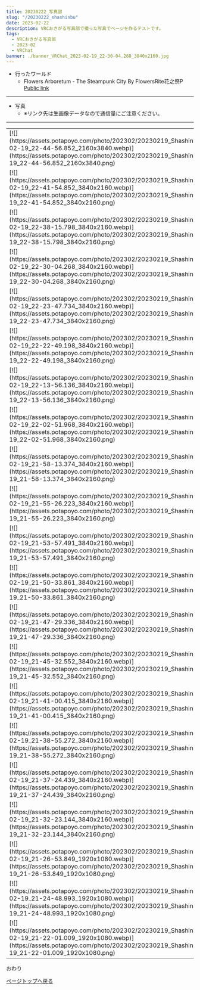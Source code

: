 ```yaml
---
title: 20230222_写真部
slug: "/20230222_shashinbu"
date: 2023-02-22
description: VRCおきがる写真部で撮った写真でページを作るテストです。
tags:
  - VRCおきがる写真部
  - 2023-02
  - VRChat
banner: ./banner_VRChat_2023-02-19_22-30-04.268_3840x2160.jpg
---
```


+ 行ったワールド
  + Flowers Arboretum - The Steampunk City By FlowersRite花之祭P\
   [Public link](https://vrchat.com/home/launch?worldId=wrld_a77922ff-8917-45d6-855a-fc367e0a893d)

------------------------------

+ 写真
  + ※リンク先は生画像データなので通信量にご注意ください。

------------------------------
 <table>
    <tr>
      <td>[![](https://assets.potapoyo.com/photo/202302/20230219_Shashinbu/thumb_VRChat_2023-02-19_22-44-56.852_2160x3840.webp)](https://assets.potapoyo.com/photo/202302/20230219_Shashinbu/VRChat_2023-02-19_22-44-56.852_2160x3840.png)</td>
      <td>[![](https://assets.potapoyo.com/photo/202302/20230219_Shashinbu/thumb_VRChat_2023-02-19_22-42-05.215_3840x2160.webp)](https://assets.potapoyo.com/photo/202302/20230219_Shashinbu/VRChat_2023-02-19_22-42-05.215_3840x2160.png)</td>
    </tr>
    <tr>
      <td>[![](https://assets.potapoyo.com/photo/202302/20230219_Shashinbu/thumb_VRChat_2023-02-19_22-41-54.852_3840x2160.webp)](https://assets.potapoyo.com/photo/202302/20230219_Shashinbu/VRChat_2023-02-19_22-41-54.852_3840x2160.png)</td>
      <td>[![](https://assets.potapoyo.com/photo/202302/20230219_Shashinbu/thumb_VRChat_2023-02-19_22-39-39.537_3840x2160.webp)](https://assets.potapoyo.com/photo/202302/20230219_Shashinbu/VRChat_2023-02-19_22-39-39.537_3840x2160.png)</td>
    </tr>
    <tr>
      <td>[![](https://assets.potapoyo.com/photo/202302/20230219_Shashinbu/thumb_VRChat_2023-02-19_22-38-15.798_3840x2160.webp)](https://assets.potapoyo.com/photo/202302/20230219_Shashinbu/VRChat_2023-02-19_22-38-15.798_3840x2160.png)</td>
      <td>[![](https://assets.potapoyo.com/photo/202302/20230219_Shashinbu/thumb_VRChat_2023-02-19_22-33-15.371_2160x3840.webp)](https://assets.potapoyo.com/photo/202302/20230219_Shashinbu/VRChat_2023-02-19_22-33-15.371_2160x3840.png)</td>
    </tr>
    <tr>
      <td>[![](https://assets.potapoyo.com/photo/202302/20230219_Shashinbu/thumb_VRChat_2023-02-19_22-30-04.268_3840x2160.webp)](https://assets.potapoyo.com/photo/202302/20230219_Shashinbu/VRChat_2023-02-19_22-30-04.268_3840x2160.png)</td>
      <td>[![](https://assets.potapoyo.com/photo/202302/20230219_Shashinbu/thumb_VRChat_2023-02-19_22-25-02.540_3840x2160.webp)](https://assets.potapoyo.com/photo/202302/20230219_Shashinbu/VRChat_2023-02-19_22-25-02.540_3840x2160.png)</td>
    </tr>
    <tr>
      <td>[![](https://assets.potapoyo.com/photo/202302/20230219_Shashinbu/thumb_VRChat_2023-02-19_22-23-47.734_3840x2160.webp)](https://assets.potapoyo.com/photo/202302/20230219_Shashinbu/VRChat_2023-02-19_22-23-47.734_3840x2160.png)</td>
      <td>[![](https://assets.potapoyo.com/photo/202302/20230219_Shashinbu/thumb_VRChat_2023-02-19_22-23-37.517_3840x2160.webp)](https://assets.potapoyo.com/photo/202302/20230219_Shashinbu/VRChat_2023-02-19_22-23-37.517_3840x2160.png)</td>
    </tr>
    <tr>
      <td>[![](https://assets.potapoyo.com/photo/202302/20230219_Shashinbu/thumb_VRChat_2023-02-19_22-22-49.198_3840x2160.webp)](https://assets.potapoyo.com/photo/202302/20230219_Shashinbu/VRChat_2023-02-19_22-22-49.198_3840x2160.png)</td>
      <td>[![](https://assets.potapoyo.com/photo/202302/20230219_Shashinbu/thumb_VRChat_2023-02-19_22-17-24.565_2160x3840.webp)](https://assets.potapoyo.com/photo/202302/20230219_Shashinbu/VRChat_2023-02-19_22-17-24.565_2160x3840.png)</td>
    </tr>
    <tr>
      <td>[![](https://assets.potapoyo.com/photo/202302/20230219_Shashinbu/thumb_VRChat_2023-02-19_22-13-56.136_3840x2160.webp)](https://assets.potapoyo.com/photo/202302/20230219_Shashinbu/VRChat_2023-02-19_22-13-56.136_3840x2160.png)</td>
      <td>[![](https://assets.potapoyo.com/photo/202302/20230219_Shashinbu/thumb_VRChat_2023-02-19_22-03-45.841_3840x2160.webp)](https://assets.potapoyo.com/photo/202302/20230219_Shashinbu/VRChat_2023-02-19_22-03-45.841_3840x2160.png)</td>
    </tr>
    <tr>
      <td>[![](https://assets.potapoyo.com/photo/202302/20230219_Shashinbu/thumb_VRChat_2023-02-19_22-02-51.968_3840x2160.webp)](https://assets.potapoyo.com/photo/202302/20230219_Shashinbu/VRChat_2023-02-19_22-02-51.968_3840x2160.png)</td>
      <td>[![](https://assets.potapoyo.com/photo/202302/20230219_Shashinbu/thumb_VRChat_2023-02-19_22-01-42.103_3840x2160.webp)](https://assets.potapoyo.com/photo/202302/20230219_Shashinbu/VRChat_2023-02-19_22-01-42.103_3840x2160.png)</td>
    </tr>
    <tr>
      <td>[![](https://assets.potapoyo.com/photo/202302/20230219_Shashinbu/thumb_VRChat_2023-02-19_21-58-13.374_3840x2160.webp)](https://assets.potapoyo.com/photo/202302/20230219_Shashinbu/VRChat_2023-02-19_21-58-13.374_3840x2160.png)</td>
      <td>[![](https://assets.potapoyo.com/photo/202302/20230219_Shashinbu/thumb_VRChat_2023-02-19_21-57-05.661_3840x2160.webp)](https://assets.potapoyo.com/photo/202302/20230219_Shashinbu/VRChat_2023-02-19_21-57-05.661_3840x2160.png)</td>
    </tr>
    <tr>
      <td>[![](https://assets.potapoyo.com/photo/202302/20230219_Shashinbu/thumb_VRChat_2023-02-19_21-55-26.223_3840x2160.webp)](https://assets.potapoyo.com/photo/202302/20230219_Shashinbu/VRChat_2023-02-19_21-55-26.223_3840x2160.png)</td>
      <td>[![](https://assets.potapoyo.com/photo/202302/20230219_Shashinbu/thumb_VRChat_2023-02-19_21-54-20.318_3840x2160.webp)](https://assets.potapoyo.com/photo/202302/20230219_Shashinbu/VRChat_2023-02-19_21-54-20.318_3840x2160.png)</td>
    </tr>
    <tr>
      <td>[![](https://assets.potapoyo.com/photo/202302/20230219_Shashinbu/thumb_VRChat_2023-02-19_21-53-57.491_3840x2160.webp)](https://assets.potapoyo.com/photo/202302/20230219_Shashinbu/VRChat_2023-02-19_21-53-57.491_3840x2160.png)</td>
      <td>[![](https://assets.potapoyo.com/photo/202302/20230219_Shashinbu/thumb_VRChat_2023-02-19_21-51-28.864_3840x2160.webp)](https://assets.potapoyo.com/photo/202302/20230219_Shashinbu/VRChat_2023-02-19_21-51-28.864_3840x2160.png)</td>
    </tr>
    <tr>
      <td>[![](https://assets.potapoyo.com/photo/202302/20230219_Shashinbu/thumb_VRChat_2023-02-19_21-50-33.861_3840x2160.webp)](https://assets.potapoyo.com/photo/202302/20230219_Shashinbu/VRChat_2023-02-19_21-50-33.861_3840x2160.png)</td>
      <td>[![](https://assets.potapoyo.com/photo/202302/20230219_Shashinbu/thumb_VRChat_2023-02-19_21-47-57.184_3840x2160.webp)](https://assets.potapoyo.com/photo/202302/20230219_Shashinbu/VRChat_2023-02-19_21-47-57.184_3840x2160.png)</td>
    </tr>
    <tr>
      <td>[![](https://assets.potapoyo.com/photo/202302/20230219_Shashinbu/thumb_VRChat_2023-02-19_21-47-29.336_3840x2160.webp)](https://assets.potapoyo.com/photo/202302/20230219_Shashinbu/VRChat_2023-02-19_21-47-29.336_3840x2160.png)</td>
      <td>[![](https://assets.potapoyo.com/photo/202302/20230219_Shashinbu/thumb_VRChat_2023-02-19_21-46-32.258_3840x2160.webp)](https://assets.potapoyo.com/photo/202302/20230219_Shashinbu/VRChat_2023-02-19_21-46-32.258_3840x2160.png)</td>
    </tr>
    <tr>
      <td>[![](https://assets.potapoyo.com/photo/202302/20230219_Shashinbu/thumb_VRChat_2023-02-19_21-45-32.552_3840x2160.webp)](https://assets.potapoyo.com/photo/202302/20230219_Shashinbu/VRChat_2023-02-19_21-45-32.552_3840x2160.png)</td>
      <td>[![](https://assets.potapoyo.com/photo/202302/20230219_Shashinbu/thumb_VRChat_2023-02-19_21-43-40.651_3840x2160.webp)](https://assets.potapoyo.com/photo/202302/20230219_Shashinbu/VRChat_2023-02-19_21-43-40.651_3840x2160.png)</td>
    </tr>
    <tr>
      <td>[![](https://assets.potapoyo.com/photo/202302/20230219_Shashinbu/thumb_VRChat_2023-02-19_21-41-00.415_3840x2160.webp)](https://assets.potapoyo.com/photo/202302/20230219_Shashinbu/VRChat_2023-02-19_21-41-00.415_3840x2160.png)</td>
      <td>[![](https://assets.potapoyo.com/photo/202302/20230219_Shashinbu/thumb_VRChat_2023-02-19_21-39-43.124_3840x2160.webp)](https://assets.potapoyo.com/photo/202302/20230219_Shashinbu/VRChat_2023-02-19_21-39-43.124_3840x2160.png)</td>
    </tr>
    <tr>
      <td>[![](https://assets.potapoyo.com/photo/202302/20230219_Shashinbu/thumb_VRChat_2023-02-19_21-38-55.272_3840x2160.webp)](https://assets.potapoyo.com/photo/202302/20230219_Shashinbu/VRChat_2023-02-19_21-38-55.272_3840x2160.png)</td>
      <td>[![](https://assets.potapoyo.com/photo/202302/20230219_Shashinbu/thumb_VRChat_2023-02-19_21-38-23.606_3840x2160.webp)](https://assets.potapoyo.com/photo/202302/20230219_Shashinbu/VRChat_2023-02-19_21-38-23.606_3840x2160.png)</td>
    </tr>
    <tr>
      <td>[![](https://assets.potapoyo.com/photo/202302/20230219_Shashinbu/thumb_VRChat_2023-02-19_21-37-24.439_3840x2160.webp)](https://assets.potapoyo.com/photo/202302/20230219_Shashinbu/VRChat_2023-02-19_21-37-24.439_3840x2160.png)</td>
      <td>[![](https://assets.potapoyo.com/photo/202302/20230219_Shashinbu/thumb_VRChat_2023-02-19_21-32-27.357_3840x2160.webp)](https://assets.potapoyo.com/photo/202302/20230219_Shashinbu/VRChat_2023-02-19_21-32-27.357_3840x2160.png)</td>
    </tr>
    <tr>
      <td>[![](https://assets.potapoyo.com/photo/202302/20230219_Shashinbu/thumb_VRChat_2023-02-19_21-32-23.144_3840x2160.webp)](https://assets.potapoyo.com/photo/202302/20230219_Shashinbu/VRChat_2023-02-19_21-32-23.144_3840x2160.png)</td>
      <td>[![](https://assets.potapoyo.com/photo/202302/20230219_Shashinbu/thumb_VRChat_2023-02-19_21-31-06.929_3840x2160.webp)](https://assets.potapoyo.com/photo/202302/20230219_Shashinbu/VRChat_2023-02-19_21-31-06.929_3840x2160.png)</td>
    </tr>
    <tr>
      <td>[![](https://assets.potapoyo.com/photo/202302/20230219_Shashinbu/thumb_VRChat_2023-02-19_21-26-53.849_1920x1080.webp)](https://assets.potapoyo.com/photo/202302/20230219_Shashinbu/VRChat_2023-02-19_21-26-53.849_1920x1080.png)</td>
      <td>[![](https://assets.potapoyo.com/photo/202302/20230219_Shashinbu/thumb_VRChat_2023-02-19_21-26-47.959_1920x1080.webp)](https://assets.potapoyo.com/photo/202302/20230219_Shashinbu/VRChat_2023-02-19_21-26-47.959_1920x1080.png)</td>
    </tr>
    <tr>
      <td>[![](https://assets.potapoyo.com/photo/202302/20230219_Shashinbu/thumb_VRChat_2023-02-19_21-24-48.993_1920x1080.webp)](https://assets.potapoyo.com/photo/202302/20230219_Shashinbu/VRChat_2023-02-19_21-24-48.993_1920x1080.png)</td>
      <td>[![](https://assets.potapoyo.com/photo/202302/20230219_Shashinbu/thumb_VRChat_2023-02-19_21-22-54.913_1920x1080.webp)](https://assets.potapoyo.com/photo/202302/20230219_Shashinbu/VRChat_2023-02-19_21-22-54.913_1920x1080.png)</td>
    </tr>
    <tr>
      <td>[![](https://assets.potapoyo.com/photo/202302/20230219_Shashinbu/thumb_VRChat_2023-02-19_21-22-01.009_1920x1080.webp)](https://assets.potapoyo.com/photo/202302/20230219_Shashinbu/VRChat_2023-02-19_21-22-01.009_1920x1080.png)</td>
      <td>[![](https://assets.potapoyo.com/photo/202302/20230219_Shashinbu/thumb_VRChat_2023-02-19_21-20-39.941_1920x1080.webp)](https://assets.potapoyo.com/photo/202302/20230219_Shashinbu/VRChat_2023-02-19_21-20-39.941_1920x1080.png)</td>
    </tr>
  </table>

おわり

<a href="#">ページトップへ戻る</a>